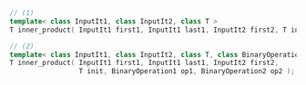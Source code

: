 ```cpp
// (1)
template< class InputIt1, class InputIt2, class T >
T inner_product( InputIt1 first1, InputIt1 last1, InputIt2 first2, T init );

// (2)
template< class InputIt1, class InputIt2, class T, class BinaryOperation1, class BinaryOperation2 >
T inner_product( InputIt1 first1, InputIt1 last1, InputIt2 first2,
                 T init, BinaryOperation1 op1, BinaryOperation2 op2 );
```
